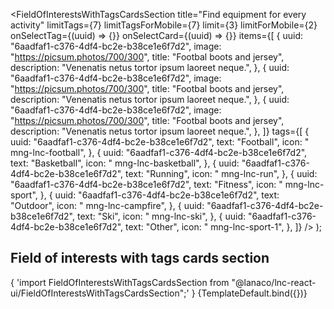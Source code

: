 


<Meta
  title="Landing sections/Field of Interests With Tags Cards Section"
  component={FieldOfInterestsWithTagsCardsSection}
/>

  <FieldOfInterestsWithTagsCardsSection
    title="Find equipment for every activity"
    limitTags={7}
    limitTagsForMobile={7}
    limit={3}
    limitForMobile={2}
    onSelectTag={(uuid) => {}}
    onSelectCard={(uuid) => {}}
    items={[
      {
        uuid: "6aadfaf1-c376-4df4-bc2e-b38ce1e6f7d2",
        image: "https://picsum.photos/700/300",
        title: "Footbal boots and jersey",
        description: "Venenatis netus tortor ipsum laoreet neque.",
      },
      {
        uuid: "6aadfaf1-c376-4df4-bc2e-b38ce1e6f7d2",
        image: "https://picsum.photos/700/300",
        title: "Footbal boots and jersey",
        description: "Venenatis netus tortor ipsum laoreet neque.",
      },
      {
        uuid: "6aadfaf1-c376-4df4-bc2e-b38ce1e6f7d2",
        image: "https://picsum.photos/700/300",
        title: "Footbal boots and jersey",
        description: "Venenatis netus tortor ipsum laoreet neque.",
      },
    ]}
    tags={[
      {
        uuid: "6aadfaf1-c376-4df4-bc2e-b38ce1e6f7d2",
        text: "Football",
        icon: " mng-lnc-football",
      },
      {
        uuid: "6aadfaf1-c376-4df4-bc2e-b38ce1e6f7d2",
        text: "Basketball",
        icon: " mng-lnc-basketball",
      },
      {
        uuid: "6aadfaf1-c376-4df4-bc2e-b38ce1e6f7d2",
        text: "Running",
        icon: " mng-lnc-run",
      },
      {
        uuid: "6aadfaf1-c376-4df4-bc2e-b38ce1e6f7d2",
        text: "Fitness",
        icon: " mng-lnc-sport",
      },
      {
        uuid: "6aadfaf1-c376-4df4-bc2e-b38ce1e6f7d2",
        text: "Outdoor",
        icon: " mng-lnc-campfire",
      },
      {
        uuid: "6aadfaf1-c376-4df4-bc2e-b38ce1e6f7d2",
        text: "Ski",
        icon: " mng-lnc-ski",
      },
      {
        uuid: "6aadfaf1-c376-4df4-bc2e-b38ce1e6f7d2",
        text: "Other",
        icon: " mng-lnc-sport-1",
      },
    ]}
  />
);

## Field of interests with tags cards section

<SyntaxHighlighter language="jsx" style={nord}>
  {
    'import FieldOfInterestsWithTagsCardsSection from "@lanaco/lnc-react-ui/FieldOfInterestsWithTagsCardsSection";'
  }
</SyntaxHighlighter>

<Canvas>
  <Story name="Default" args={{}}>
    {TemplateDefault.bind({})}
  </Story>
</Canvas>
